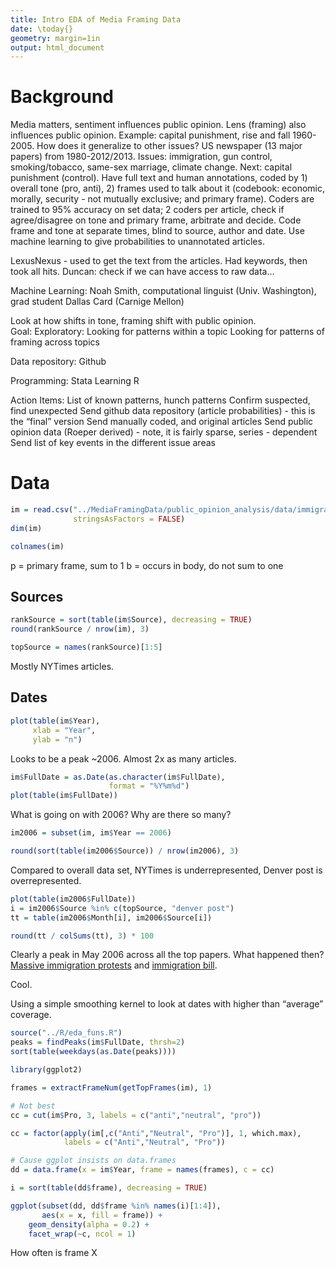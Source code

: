 ```yaml
---
title: Intro EDA of Media Framing Data
date: \today{}
geometry: margin=1in
output: html_document
---
```


# Background

Media matters, sentiment influences public opinion.  Lens (framing)
also influences public opinion.  Example: capital punishment, rise and
fall 1960-2005.  How does it generalize to other issues?  US newspaper
(13 major papers) from 1980-2012/2013. Issues: immigration, gun
control, smoking/tobacco, same-sex marriage, climate change. Next:
capital punishment (control). Have full text and human annotations,
coded by 1) overall tone (pro, anti), 2) frames used to talk about it
(codebook: economic, morally, security - not mutually exclusive; and
primary frame). Coders are trained to 95% accuracy on set data; 2
coders per article, check if agree/disagree on tone and primary frame,
arbitrate and decide. Code frame and tone at separate times, blind to
source, author and date. Use machine learning to give probabilities to
unannotated articles.

LexusNexus - used to get the text from the articles. Had keywords,
then took all hits.  Duncan: check if we can have access to raw
data...

Machine Learning: Noah Smith, computational linguist
(Univ. Washington), grad student Dallas Card (Carnige Mellon)

Look at how shifts in tone, framing shift with public opinion.  
Goal: Exploratory: Looking for patterns within a topic Looking for
patterns of framing across topics

Data repository: Github

Programming: Stata Learning R

Action Items: List of known patterns, hunch patterns Confirm
suspected, find unexpected Send github data repository (article
probabilities)
  - this is the “final” version Send manually coded, and original
    articles Send public opinion data (Roeper derived)
  - note, it is fairly sparse, series
  - dependent Send list of key events in the different issue areas

# Data

```r

im = read.csv("../MediaFramingData/public_opinion_analysis/data/immigration_with_metadata_2017_05_25.csv",
              stringsAsFactors = FALSE)
dim(im)

colnames(im)
```

p = primary frame, sum to 1
b = occurs in body, do not sum to one

## Sources

```r
rankSource = sort(table(im$Source), decreasing = TRUE)
round(rankSource / nrow(im), 3)

topSource = names(rankSource)[1:5]

```

Mostly NYTimes articles. 

## Dates

```r
plot(table(im$Year),
     xlab = "Year",
     ylab = "n")
```

Looks to be a peak ~2006. Almost 2x as many articles.

```r

im$FullDate = as.Date(as.character(im$FullDate),
                      format = "%Y%m%d")
plot(table(im$FullDate))
```

What is going on with 2006? Why are there so many?

```r
im2006 = subset(im, im$Year == 2006)

round(sort(table(im2006$Source)) / nrow(im2006), 3)
```

Compared to overall data set, NYTimes is underrepresented, Denver post
is overrepresented.

```r
plot(table(im2006$FullDate))
i = im2006$Source %in% c(topSource, "denver post")
tt = table(im2006$Month[i], im2006$Source[i])

round(tt / colSums(tt), 3) * 100
```

Clearly a peak in May 2006 across all the top papers. What happened
then? [Massive immigration
protests](http://www.cnn.com/SPECIALS/2006/yir/timeline/) and
[immigration
bill](http://www.cnn.com/2006/POLITICS/05/25/immigration/index.html).


Cool.


Using a simple smoothing kernel to look at dates with higher than
"average" coverage.

```r
source("../R/eda_funs.R")
peaks = findPeaks(im$FullDate, thrsh=2)
sort(table(weekdays(as.Date(peaks))))

```

```r
library(ggplot2)

frames = extractFrameNum(getTopFrames(im), 1)

# Not best
cc = cut(im$Pro, 3, labels = c("anti","neutral", "pro"))

cc = factor(apply(im[,c("Anti","Neutral", "Pro")], 1, which.max),
            labels = c("Anti","Neutral", "Pro"))

# Cause ggplot insists on data.frames
dd = data.frame(x = im$Year, frame = names(frames), c = cc)

i = sort(table(dd$frame), decreasing = TRUE)

ggplot(subset(dd, dd$frame %in% names(i)[1:4]),
       aes(x = x, fill = frame)) +
    geom_density(alpha = 0.2) +
    facet_wrap(~c, ncol = 1)

```

How often is frame X
